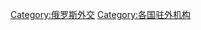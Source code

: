 {{Commonscat|Diplomatic missions of Russia}}
{{catmore|俄羅斯駐外機構列表}}
[[Category:俄罗斯外交|Category:俄罗斯外交]]
[[Category:各国驻外机构|Category:各国驻外机构]]